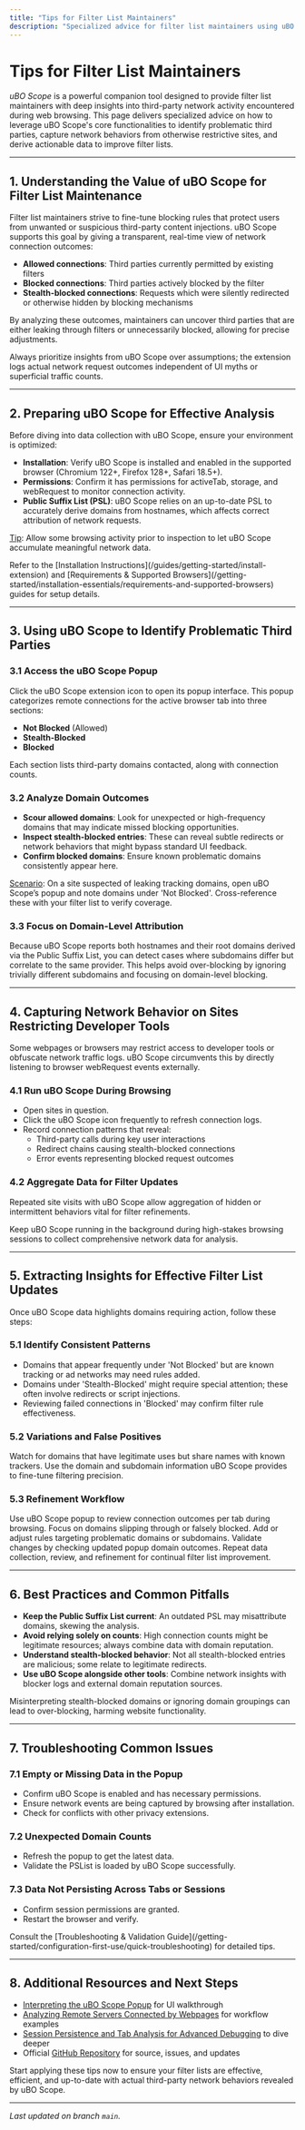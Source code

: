 ```yaml
---
title: "Tips for Filter List Maintainers"
description: "Specialized advice for filter list maintainers using uBO Scope: identifying problematic third parties, capturing network behavior on sites where browser tool access is restricted, and extracting insights for list updates."
---
```


# Tips for Filter List Maintainers

_uBO Scope_ is a powerful companion tool designed to provide filter list maintainers with deep insights into third-party network activity encountered during web browsing. This page delivers specialized advice on how to leverage uBO Scope's core functionalities to identify problematic third parties, capture network behaviors from otherwise restrictive sites, and derive actionable data to improve filter lists.

---

## 1. Understanding the Value of uBO Scope for Filter List Maintenance

Filter list maintainers strive to fine-tune blocking rules that protect users from unwanted or suspicious third-party content injections. uBO Scope supports this goal by giving a transparent, real-time view of network connection outcomes:

- **Allowed connections**: Third parties currently permitted by existing filters
- **Blocked connections**: Third parties actively blocked by the filter
- **Stealth-blocked connections**: Requests which were silently redirected or otherwise hidden by blocking mechanisms

By analyzing these outcomes, maintainers can uncover third parties that are either leaking through filters or unnecessarily blocked, allowing for precise adjustments.

<Check>
Always prioritize insights from uBO Scope over assumptions; the extension logs actual network request outcomes independent of UI myths or superficial traffic counts.
</Check>

---

## 2. Preparing uBO Scope for Effective Analysis

Before diving into data collection with uBO Scope, ensure your environment is optimized:

- **Installation**: Verify uBO Scope is installed and enabled in the supported browser (Chromium 122+, Firefox 128+, Safari 18.5+).
- **Permissions**: Confirm it has permissions for activeTab, storage, and webRequest to monitor connection activity.
- **Public Suffix List (PSL)**: uBO Scope relies on an up-to-date PSL to accurately derive domains from hostnames, which affects correct attribution of network requests.

<u>Tip</u>: Allow some browsing activity prior to inspection to let uBO Scope accumulate meaningful network data.

<Note>
Refer to the [Installation Instructions](/guides/getting-started/install-extension) and [Requirements & Supported Browsers](/getting-started/installation-essentials/requirements-and-supported-browsers) guides for setup details.
</Note>

---

## 3. Using uBO Scope to Identify Problematic Third Parties

### 3.1 Access the uBO Scope Popup

Click the uBO Scope extension icon to open its popup interface. This popup categorizes remote connections for the active browser tab into three sections:

- **Not Blocked** (Allowed)
- **Stealth-Blocked**
- **Blocked**

Each section lists third-party domains contacted, along with connection counts.

### 3.2 Analyze Domain Outcomes

- **Scour allowed domains**: Look for unexpected or high-frequency domains that may indicate missed blocking opportunities.
- **Inspect stealth-blocked entries**: These can reveal subtle redirects or network behaviors that might bypass standard UI feedback.
- **Confirm blocked domains**: Ensure known problematic domains consistently appear here.

<u>Scenario</u>: On a site suspected of leaking tracking domains, open uBO Scope’s popup and note domains under 'Not Blocked'. Cross-reference these with your filter list to verify coverage.

### 3.3 Focus on Domain-Level Attribution

Because uBO Scope reports both hostnames and their root domains derived via the Public Suffix List, you can detect cases where subdomains differ but correlate to the same provider. This helps avoid over-blocking by ignoring trivially different subdomains and focusing on domain-level blocking.

---

## 4. Capturing Network Behavior on Sites Restricting Developer Tools

Some webpages or browsers may restrict access to developer tools or obfuscate network traffic logs. uBO Scope circumvents this by directly listening to browser webRequest events externally.

### 4.1 Run uBO Scope During Browsing

- Open sites in question.
- Click the uBO Scope icon frequently to refresh connection logs.
- Record connection patterns that reveal:
  - Third-party calls during key user interactions
  - Redirect chains causing stealth-blocked connections
  - Error events representing blocked request outcomes

### 4.2 Aggregate Data for Filter Updates

Repeated site visits with uBO Scope allow aggregation of hidden or intermittent behaviors vital for filter refinements.

<Tip>
Keep uBO Scope running in the background during high-stakes browsing sessions to collect comprehensive network data for analysis.
</Tip>

---

## 5. Extracting Insights for Effective Filter List Updates

Once uBO Scope data highlights domains requiring action, follow these steps:

### 5.1 Identify Consistent Patterns

- Domains that appear frequently under 'Not Blocked' but are known tracking or ad networks may need rules added.
- Domains under 'Stealth-Blocked' might require special attention; these often involve redirects or script injections.
- Reviewing failed connections in 'Blocked' may confirm filter rule effectiveness.

### 5.2 Variations and False Positives

Watch for domains that have legitimate uses but share names with known trackers. Use the domain and subdomain information uBO Scope provides to fine-tune filtering precision.

### 5.3 Refinement Workflow

<Steps>
<Step title="Collect network data for a specific webpage or site">
Use uBO Scope popup to review connection outcomes per tab during browsing.
</Step>
<Step title="Note third-party domains that require blocking or unblocking">
Focus on domains slipping through or falsely blocked.
</Step>
<Step title="Update your filter list rules accordingly">
Add or adjust rules targeting problematic domains or subdomains.
</Step>
<Step title="Test updated filter rules by reloading the site with uBO Scope active">
Validate changes by checking updated popup domain outcomes.
</Step>
<Step title="Iterate as needed">
Repeat data collection, review, and refinement for continual filter list improvement.
</Step>
</Steps>

---

## 6. Best Practices and Common Pitfalls

- **Keep the Public Suffix List current**: An outdated PSL may misattribute domains, skewing the analysis.
- **Avoid relying solely on counts**: High connection counts might be legitimate resources; always combine data with domain reputation.
- **Understand stealth-blocked behavior**: Not all stealth-blocked entries are malicious; some relate to legitimate redirects.
- **Use uBO Scope alongside other tools**: Combine network insights with blocker logs and external domain reputation sources.

<Warning>
Misinterpreting stealth-blocked domains or ignoring domain groupings can lead to over-blocking, harming website functionality.
</Warning>

---

## 7. Troubleshooting Common Issues

### 7.1 Empty or Missing Data in the Popup

- Confirm uBO Scope is enabled and has necessary permissions.
- Ensure network events are being captured by browsing after installation.
- Check for conflicts with other privacy extensions.

### 7.2 Unexpected Domain Counts

- Refresh the popup to get the latest data.
- Validate the PSList is loaded by uBO Scope successfully.

### 7.3 Data Not Persisting Across Tabs or Sessions

- Confirm session permissions are granted.
- Restart the browser and verify.

<Note>
Consult the [Troubleshooting & Validation Guide](/getting-started/configuration-first-use/quick-troubleshooting) for detailed tips.
</Note>

---

## 8. Additional Resources and Next Steps

- [Interpreting the uBO Scope Popup](/guides/getting-started/understanding-the-popup) for UI walkthrough
- [Analyzing Remote Servers Connected by Webpages](/guides/analyzing-network-connections/analyzing-remote-servers) for workflow examples
- [Session Persistence and Tab Analysis for Advanced Debugging](/guides/advanced-use-cases/session-persistence-debugging) to dive deeper
- Official [GitHub Repository](https://github.com/gorhill/uBO-Scope) for source, issues, and updates

Start applying these tips now to ensure your filter lists are effective, efficient, and up-to-date with actual third-party network behaviors revealed by uBO Scope.

---

_Last updated on branch `main`._